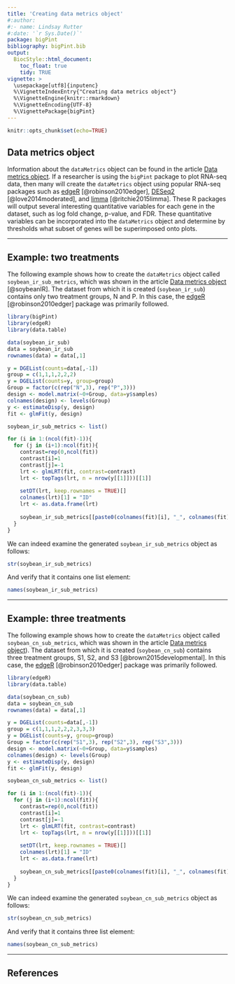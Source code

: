 ```yaml
---
title: 'Creating data metrics object'
#:author:
#:- name: Lindsay Rutter
#:date: '`r Sys.Date()`'
package: bigPint
bibliography: bigPint.bib
output:
  BiocStyle::html_document:
    toc_float: true
    tidy: TRUE
vignette: >
  \usepackage[utf8]{inputenc}
  %\VignetteIndexEntry{"Creating data metrics object"}
  %\VignetteEngine{knitr::rmarkdown}
  %\VignetteEncoding{UTF-8}
  %\VignettePackage{bigPint}
---
```


```r
knitr::opts_chunk$set(echo=TRUE)
```

## Data metrics object

Information about the `dataMetrics` object can be found in the article [Data metrics object ](https://lrutter.github.io/bigPint/articles/dataMetrics.html). If a researcher is using the `bigPint` package to plot RNA-seq data, then many will create the `dataMetrics` object using popular RNA-seq packages such as [edgeR](https://bioconductor.org/packages/release/bioc/html/edgeR.html) [@robinson2010edger], [DESeq2](https://bioconductor.org/packages/release/bioc/html/DESeq2.html) [@love2014moderated], and [limma](https://bioconductor.org/packages/release/bioc/html/limma.html) [@ritchie2015limma]. These R packages will output several interesting quantitative variables for each gene in the dataset, such as log fold change, p-value, and FDR. These quantitative variables can be incorporated into the `dataMetrics` object and determine by thresholds what subset of genes will be superimposed onto plots. 

____________________________________________________________________________________

## Example: two treatments

The following example shows how to create the `dataMetrics` object called `soybean_ir_sub_metrics`, which was shown in the article [Data metrics object](https://lrutter.github.io/bigPint/articles/dataMetrics.html) [@soybeanIR]. The dataset from which it is created (`soybean_ir_sub`) contains only two treatment groups, N and P. In this case, the [edgeR](https://bioconductor.org/packages/release/bioc/html/edgeR.html) [@robinson2010edger] package was primarily followed.

```r
library(bigPint)
library(edgeR)
library(data.table)

data(soybean_ir_sub)
data = soybean_ir_sub
rownames(data) = data[,1]

y = DGEList(counts=data[,-1])
group = c(1,1,1,2,2,2)
y = DGEList(counts=y, group=group)
Group = factor(c(rep("N",3), rep("P",3)))
design <- model.matrix(~0+Group, data=y$samples)
colnames(design) <- levels(Group)
y <- estimateDisp(y, design)
fit <- glmFit(y, design)

soybean_ir_sub_metrics <- list()

for (i in 1:(ncol(fit)-1)){
  for (j in (i+1):ncol(fit)){
    contrast=rep(0,ncol(fit))
    contrast[i]=1
    contrast[j]=-1
    lrt <- glmLRT(fit, contrast=contrast)
    lrt <- topTags(lrt, n = nrow(y[[1]]))[[1]]
    
    setDT(lrt, keep.rownames = TRUE)[]
    colnames(lrt)[1] = "ID"
    lrt <- as.data.frame(lrt)
    
    soybean_ir_sub_metrics[[paste0(colnames(fit)[i], "_", colnames(fit)[j])]] <- lrt
  }
}
```

We can indeed examine the generated `soybean_ir_sub_metrics` object as follows:

```r
str(soybean_ir_sub_metrics)
```

And verify that it contains one list element:

```r
names(soybean_ir_sub_metrics)
```

____________________________________________________________________________________

## Example: three treatments

The following example shows how to create the `dataMetrics` object called `soybean_cn_sub_metrics`, which was shown in the article [Data metrics object](https://lrutter.github.io/bigPint/articles/dataMetrics.html)). The dataset from which it is created (`soybean_cn_sub`) contains three treatment groups, S1, S2, and S3 [@brown2015developmental]. In this case, the [edgeR](https://bioconductor.org/packages/release/bioc/html/edgeR.html) [@robinson2010edger] package was primarily followed.

```r
library(edgeR)
library(data.table)

data(soybean_cn_sub)
data = soybean_cn_sub
rownames(data) = data[,1]

y = DGEList(counts=data[,-1])
group = c(1,1,1,2,2,2,3,3,3)
y = DGEList(counts=y, group=group)
Group = factor(c(rep("S1",3), rep("S2",3), rep("S3",3)))
design <- model.matrix(~0+Group, data=y$samples)
colnames(design) <- levels(Group)
y <- estimateDisp(y, design)
fit <- glmFit(y, design)

soybean_cn_sub_metrics <- list()

for (i in 1:(ncol(fit)-1)){
  for (j in (i+1):ncol(fit)){
    contrast=rep(0,ncol(fit))
    contrast[i]=1
    contrast[j]=-1
    lrt <- glmLRT(fit, contrast=contrast)
    lrt <- topTags(lrt, n = nrow(y[[1]]))[[1]]
    
    setDT(lrt, keep.rownames = TRUE)[]
    colnames(lrt)[1] = "ID"
    lrt <- as.data.frame(lrt)
    
    soybean_cn_sub_metrics[[paste0(colnames(fit)[i], "_", colnames(fit)[j])]] <- lrt
  }
}
```

We can indeed examine the generated `soybean_cn_sub_metrics` object as follows:

```r
str(soybean_cn_sub_metrics)
```

And verify that it contains three list element:

```r
names(soybean_cn_sub_metrics)
```

____________________________________________________________________________________

## References